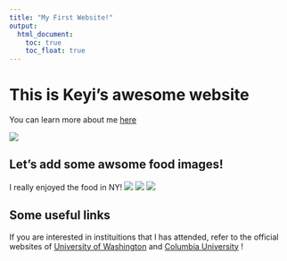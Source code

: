 ```yaml
---
title: "My First Website!"
output: 
  html_document:
    toc: true
    toc_float: true
---
```


# This is Keyi's awesome website

You can learn more about me [here](about.html)

![](https://media.giphy.com/media/NS7gPxeumewkWDOIxi/giphy.gif)

## Let's add some awsome food images! 

I really enjoyed the food in NY!
![](images/food_1.jpg)
![](images/food_2.jpg)
![](images/food_3.jpg)

## Some useful links 
If you are interested in instituitions that I has attended, refer to the official websites of [University of Washington](https://www.washington.edu) and [Columbia University](https://www.columbia.edu) !

